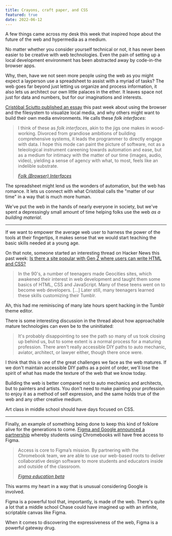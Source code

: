 ```yaml
---
title: Crayons, craft paper, and CSS
featured: true
date: 2022-06-12
---
```


A few things came across my desk this week that inspired hope about the future of the web and hypermedia as a medium.

No matter whether you consider yourself technical or not, it has never been easier to be creative with web technologies. Even the pain of setting up a local development environment has been abstracted away by code-in-the browser apps.   

Why, then, have we not seen more people using the web as you might expect a layperson use a spreadsheet to assist with a myriad of tasks? The web goes far beyond just letting us organize and process information, it also lets us architect our own little palaces in the ether. It leaves space not just for data and numbers, but for our imaginations and interests.

[Cristóbal Sciutto published an essay](https://cristobal.space/writing/folk) this past week about using the browser and the filesystem to visualize local media, and why others might want to build their own media environments. He calls these _folk interfaces_:

> I think of these as _folk interfaces_, akin to the jigs one makes in wood-working. Divorced from grandiose ambitions of building comprehensive systems, it leads the programmer to directly engage with data. I hope this mode can paint the picture of software, not as a teleological instrument careening towards automation and ease, but as a medium for intimacy with the matter of our time (images, audio, video), yielding a sense of agency with what, to most, feels like an indelible substrate.
>
> <cite>[Folk (Browser) Interfaces](https://cristobal.space/writing/folk)</cite>

The spreadsheet might lend us the wonders of automation, but the web has romance. It lets us connect with what Cristóbal calls the "matter of our time" in a way that is much more human. 

We've put the web in the hands of nearly everyone in society, but we've spent a depressingly small amount of time helping folks use the web _as a building material_.

<hr className='break' />

If we want to empower the average web user to harness the power of the tools at their fingertips, it makes sense that we would start teaching the basic skills needed at a young age. 

On that note, someone started an interesting thread on Hacker News this past week: [Is there a site popular with Gen Z where users can write HTML and CSS?](https://news.ycombinator.com/item?id=31667761#31668465)

> In the 90's, a number of teenagers made Geocities sites, which awakened their interest in web development and taught them some basics of HTML, CSS and JavaScript. Many of these teens went on to become web developers. [...] Later still, many teenagers learned these skills customizing their Tumblr.

Ah, this had me reminiscing of many late hours spent hacking in the Tumblr theme editor. 

There is some interesting discussion in the thread about how approachable mature technologies can even be to the uninitiated:

> It's probably disappointing to see the path so many of us took closing up behind us, but to some extent is a normal process for a maturing profession. There aren't really accessible DIY paths to auto mechanic, aviator, architect, or lawyer either, though there once were.

I think that this is one of the great challenges we face as the web matures. If we don't maintain accessible DIY paths as a point of order, we'll lose the spirit of what has made the texture of the web that we know today.

Building the web is better compared not to auto mechanics and architects, but to painters and artists. You don't need to make painting your profession to enjoy it as a method of self expression, and the same holds true of the web and any other creative medium.

Art class in middle school should have days focused on CSS.

<hr className='break' />

Finally, an example of something being done to keep this kind of folklore alive for the generations to come. [Figma and Google announced a partnership](https://www.figma.com/chromebooks) whereby students using Chromebooks will have free access to Figma.  

> Access is core to Figma’s mission. By partnering with the Chromebook team, we are able to use our web-based roots to deliver collaborative design software to more students and educators inside and outside of the classroom.
>
> <cite>[Figma education beta](https://www.figma.com/chromebooks)</cite>

This warms my heart in a way that is unusual considering Google is involved.

Figma is a powerful tool that, importantly, is made of the web. There's quite a lot that a middle school Chase could have imagined up with an infinite, scriptable canvas like Figma. 

When it comes to discovering the expressiveness of the web, Figma is a powerful gateway drug. 